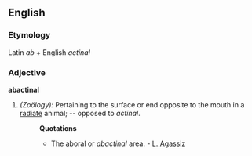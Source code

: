 ==English==

===Etymology===
Latin ''ab'' + English ''actinal''
===Adjective===
'''abactinal'''

#''(Zoölogy):'' Pertaining to the surface or end opposite to the mouth in a [[radiate]] animal; -- opposed to ''actinal''.
#:'''Quotations'''
#:*The aboral or ''abactinal'' area. - [[L. Agassiz]]